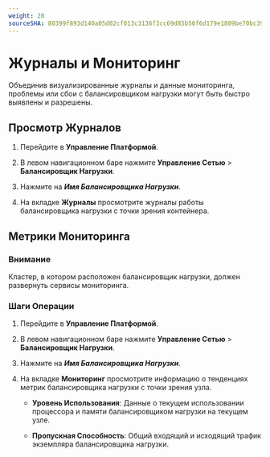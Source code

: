 ```yaml
---
weight: 20
sourceSHA: 80399f893d140a05d02cf013c3136f3cc69d85b50f6d179e1809be70bc39332b
---
```


# Журналы и Мониторинг

Объединив визуализированные журналы и данные мониторинга, проблемы или сбои с балансировщиком нагрузки могут быть быстро выявлены и разрешены.

## Просмотр Журналов

1. Перейдите в **Управление Платформой**.

2. В левом навигационном баре нажмите **Управление Сетью** > **Балансировщик Нагрузки**.

3. Нажмите на ***Имя Балансировщика Нагрузки***.

4. На вкладке **Журналы** просмотрите журналы работы балансировщика нагрузки с точки зрения контейнера.

## Метрики Мониторинга

### Внимание

Кластер, в котором расположен балансировщик нагрузки, должен развернуть сервисы мониторинга.

### Шаги Операции

1. Перейдите в **Управление Платформой**.

2. В левом навигационном баре нажмите **Управление Сетью** > **Балансировщик Нагрузки**.

3. Нажмите на ***Имя Балансировщика Нагрузки***.

4. На вкладке **Мониторинг** просмотрите информацию о тенденциях метрик балансировщика нагрузки с точки зрения узла.

   - **Уровень Использования**: Данные о текущем использовании процессора и памяти балансировщиком нагрузки на текущем узле.

   - **Пропускная Способность**: Общий входящий и исходящий трафик экземпляра балансировщика нагрузки.
